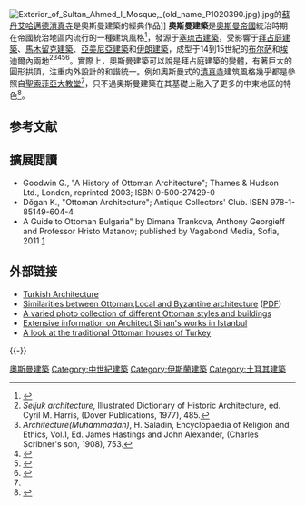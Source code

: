 [[File:Exterior_of_Sultan_Ahmed_I_Mosque,_(old_name_P1020390.jpg).jpg|thumb]]的[[蘇丹艾哈邁德清真寺|蘇丹艾哈邁德清真寺]]是奧斯曼建築的經典作品]]
'''奧斯曼建築'''是[[奧斯曼帝國|奧斯曼帝國]]統治時期在帝國統治地區内流行的一種建筑風格<ref>{{cite news
 |url         = http://todayszaman.com/tz-web/detaylar.do?load=detay&link=151325
 |accessdate  = 2008-09-17
 |title       = Historian Kiel spends half century tracing history of Ottoman art
 |date        = 2008-08-27
 |work        = [[Today's_Zaman|Today's Zaman]]
 |first       = Mesut
 |last        = Çevikalp
 |deadurl     = yes
 |archiveurl  = https://web.archive.org/web/20080912152015/http://www.todayszaman.com/tz-web/detaylar.do?load=detay&link=151325
 |archivedate = 2008-09-12
}}</ref>，發源于[[塞琉古帝国|塞琉古建築]]，受影響于[[拜占庭式建筑|拜占庭建築]]、[[馬木留克建築|馬木留克建築]]、[[亞美尼亞建築|亞美尼亞建築]]和[[伊朗建築|伊朗建築]]，成型于14到15世紀的[[布尔萨|布尔萨]]和[[埃迪爾內|埃迪爾內]]兩地<ref>''Seljuk architecture'', Illustrated Dictionary of Historic Architecture, ed. Cyril M. Harris, (Dover Publications, 1977), 485.</ref><ref>''Architecture(Muhammadan)'', H. Saladin, Encyclopaedia of Religion and Ethics, Vol.1, Ed. James Hastings and John Alexander, (Charles Scribner's son, 1908), 753.</ref><ref name=muqarnas12>{{cite book|url=https://books.google.com/?id=RtbeBrAHhxgC&pg=PA60&lpg=PA60&dq=Ottoman+Architecture|title=Muqarnas: An Annual on Islamic Art and Architecture. Volume 12|last=Necipoğlu|first=Gülru|oclc=33228759|year=1995|publisher=Leiden : E.J. Brill|accessdate=2007-08-20|page=60|isbn=978-90-04-10314-6}}</ref><ref>{{cite book|url=https://books.google.com/?id=INsmT6zjAl8C&pg=RA1-PA29&lpg=RA1-PA29&dq=Ottoman+Architecture|title=Islamic Architecture in Cairo: An Introduction|last=Behrens-Abouseif|first=Doris|isbn=90-04-08677-3 |year=1989|publisher=Leiden ; New York : E.J. Brill,|accessdate=2007-08-20 |page=29}}</ref><ref name=european>{{cite journal|url=https://books.google.com/?id=wgPSUQ873scC&pg=PA193&lpg=PA193&dq=Ottoman+Architecture |title=The Europeans: A Geography of People, Culture, and Environment|last1=Rice|first1=John Gordon|author2=Robert Clifford Ostergren|issn=0033-0124 |year=2005|journal=The Professional geographer|volume=57|issue=4|accessdate=2007-08-20|publisher=Guilford Press|isbn=978-0-89862-272-0}}</ref>。實際上，奧斯曼建築可以說是拜占庭建築的變體，有著巨大的圓形拱頂，注重内外設計的和諧統一。例如奧斯曼式的[[清真寺|清真寺]]建筑風格幾乎都是參照自[[聖索菲亞大教堂|聖索菲亞大教堂]]<ref name=european />，只不過奧斯曼建築在其基礎上融入了更多的中東地區的特色<ref>{{cite book|url=https://books.google.com/?id=Xu_L_FJRvUIC&pg=PA92&lpg=PA92&dq=Ottoman+Architecture |title=Muqarnas: An Annual on Islamic Art and Architecture. Volume 3|last=Grabar |first=Oleg |isbn=90-04-07611-5|year=1985 |publisher=Leiden : E.J. Brill,|pages= |accessdate=2007-08-20}}</ref>。

== 参考文献 ==
{{Reflist}}

==擴展閲讀==
* Goodwin G., "A History of Ottoman Architecture"; Thames & Hudson Ltd., London, reprinted 2003; ISBN 0-500-27429-0
* Dŏgan K., "Ottoman Architecture";  Antique Collectors' Club. ISBN 978-1-85149-604-4
* A Guide to Ottoman Bulgaria" by Dimana Trankova, Anthony Georgieff and Professor Hristo Matanov; published by Vagabond Media, Sofia, 2011 [https://web.archive.org/web/20111115040440/http://www.vagabond.bg/ottomanbulgaria/]

== 外部链接 ==
{{Commons category|Ottoman_architecture}}
* [http://www.turkishculture.org/pages.php?ParentID=6 Turkish Architecture] {{Wayback|url=http://www.turkishculture.org/pages.php?ParentID=6 |date=20201105231641 }}
* [http://www.unesco.org/archi2000/pdf/alioglu1.pdf Similarities between Ottoman,Local and Byzantine architecture] {{Wayback|url=http://www.unesco.org/archi2000/pdf/alioglu1.pdf |date=20160303192713 }} ([[Portable_Document_Format|PDF]])
* [http://www.quovadimus.org/turkey99/ottoarch/index.html A varied photo collection of different Ottoman styles and buildings] {{Wayback|url=http://www.quovadimus.org/turkey99/ottoarch/index.html |date=20160303200313 }}
* [https://web.archive.org/web/20071208165005/http://www.sinanasaygi.com/en/ Extensive information on Architect Sinan's works in Istanbul]
* [http://turkishtravelblog.com/ottoman-houses-turkey/ A look at the traditional Ottoman houses of Turkey] {{Wayback|url=http://turkishtravelblog.com/ottoman-houses-turkey/ |date=20210218214917 }}

{{-}}
{{建筑史}}
{{Portal bar|建筑|土耳其|中世纪|伊斯兰教}}

[[Category:奧斯曼建築|]]
[[Category:中世紀建築|Category:中世紀建築]]
[[Category:伊斯蘭建築|Category:伊斯蘭建築]]
[[Category:土耳其建築|Category:土耳其建築]]